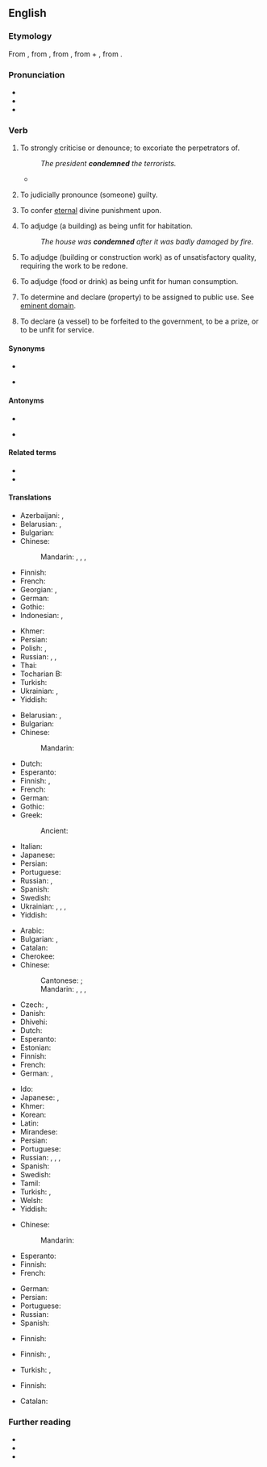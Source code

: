 ==English==

===Etymology===
From {{inh|en|enm|condempnen}}, from {{der|en|fro|condamner}}, from {{der|en|la|condemnāre||to sentence, condemn, blame}}, from {{m|la|com-}} + {{m|la|damnāre||to harm, condemn, damn}}, from {{m|la|damnum||damage, injury, loss}}.

===Pronunciation===
* {{IPA|en|/kənˈdɛm/}}
* {{audio|en|en-us-condemn.ogg|Audio (US)}}
* {{rhymes|en|ɛm}}

===Verb===
{{en-verb}}

# {{lb|en|transitive}} To strongly criticise or denounce; to excoriate the perpetrators of.
#: ''The president '''condemned''' the terrorists.''
#* {{quote-book|en|year=1722 |author= William Wollaston |page=81|title={{w|The Religion of Nature Delineated}}|url= https://books.google.co.nz/books?id=svJeAAAAcAAJ|chapter=Sect. V. Truths relating to the Deity. Of his exiſtence, perfection, providence, &c.|passage=Ignorant and ſuperſtitious wretches meaſure the actions of ''letterd'' and ''philoſophical'' men by the tattle of their nurſes or illiterate parents and companions, or by the faſhion of the country : and people of differing religions judge and '''condemn''' each other by their own tenents ; when ''both'' of them cannot be in the right, and it is well if ''either'' of them are.}}
# {{lb|en|transitive}} To judicially pronounce (someone) guilty.
# {{lb|en|transitive}} To confer [[eternal]] divine punishment upon.
# {{lb|en|transitive}} To adjudge (a building) as being unfit for habitation.
#: ''The house was '''condemned''' after it was badly damaged by fire.''
# {{lb|en|transitive}} To adjudge (building or construction work) as of unsatisfactory quality, requiring the work to be redone.
# {{lb|en|transitive}} To adjudge (food or drink) as being unfit for human consumption.
# {{lb|en|transitive}} To determine and declare (property) to be assigned to public use. See [[eminent domain]].
# {{lb|en|transitive|legal}} To declare (a vessel) to be forfeited to the government, to be a prize, or to be unfit for service.

====Synonyms====
* {{l|en|damn}}
* {{sense|to pronounce guilty}} {{l|en|convict}}

====Antonyms====
* {{l|en|save}}
* {{sense|to pronounce guilty}} {{l|en|acquit}}

====Related terms====
* {{l|en|condemnable}}
* {{l|en|condemnation}}

====Translations====
{{trans-top|to scold sharply}}
* Azerbaijani: {{t|az|qınamaq}}, {{t|az|pisləmək}}
* Belarusian: {{t|be|асуджа́ць|impf}}, {{t|be|асудзі́ць|pf}}
* Bulgarian: {{t+|bg|порицавам}}
* Chinese:
*: Mandarin: {{t+|cmn|譴責}}, {{t+|cmn|谴责|tr=qiǎnzé}}, {{t+|cmn|斥責}}, {{t+|cmn|斥责|tr=chìzé}}
* Finnish: {{t+|fi|tuomita}}
* French: {{t+|fr|condamner}}
* Georgian: {{t|ka|დაგმობა}}, {{t|ka|გმობს}}
* German: {{t+|de|verurteilen}}
* Gothic: {{t|got|𐌰𐍆𐌳𐍉𐌼𐌾𐌰𐌽}}
* Indonesian: {{t+|id|mengecam}}, {{t+|id|mengutuk}}
{{trans-mid}}
* Khmer: {{t|km|ថ្កោលទោស|tr=tkaol tooh|sc=Khmr}}
* Persian: {{t+|fa|محکوم کردن|tr=mahkum kardan}}
* Polish: {{t+|pl|potępiać|impf}}, {{t+|pl|potępić|pf}}
* Russian: {{t+|ru|осужда́ть|impf}}, {{t+|ru|осуди́ть|pf}}, {{t+|ru|порица́ть|impf}}
* Thai: {{t+|th|ประณาม}}
* Tocharian B: {{t|txb|nāk-}}
* Turkish: {{t+|tr|kınamak}}
* Ukrainian: {{t|uk|осу́джувати|impf}}, {{t|uk|осуди́ти|pf}}
* Yiddish: {{t|yi|פֿאַרדאַמען}}
{{trans-bottom}}

{{trans-top|to pronounce guilty}}
* Belarusian: {{t|be|асуджа́ць|impf}}, {{t|be|асудзі́ць|pf}}
* Bulgarian: {{t+|bg|осъжда́м|impf}}
* Chinese:
*: Mandarin: {{t+|cmn|判罪|tr=pànzuì}}
* Dutch: {{t+|nl|veroordelen}}
* Esperanto: {{t|eo|kondamni}}
* Finnish: {{t+|fi|tuomita}}, {{t|fi|[[tuomita]] [[syylliseksi]]}}
* French: {{t|fr|[[déclarer]] [[coupable]]}}
* German: {{t+|de|verurteilen}}
* Gothic: {{t|got|𐌲𐌰𐍅𐌰𐍂𐌲𐌾𐌰𐌽}}
* Greek:
*: Ancient: {{t|grc|κατακρίνω}}
{{trans-mid}}
* Italian: {{t+|it|condannare}}
* Japanese: {{t|ja|断罪|alt=断罪する|tr=だんざいする, danzai suru}}
* Persian: {{t+|fa|محکوم کردن|tr=mahkum kardan}}
* Portuguese: {{t+|pt|condenar}}
* Russian: {{t+|ru|осужда́ть|impf}}, {{t+|ru|осуди́ть|pf}}
* Spanish: {{t+|es|condenar}}
* Swedish: {{t+|sv|döma}}
* Ukrainian: {{t|uk|засу́джувати|impf}}, {{t|uk|засуди́ти|pf}}, {{t|uk|осу́джувати|impf}}, {{t|uk|осуди́ти|pf}}
* Yiddish: {{t|yi|פֿאַרמשפּטן}}
{{trans-bottom}}

{{trans-top|to confer eternal divine punishment upon}}
* Arabic: {{t-needed|ar}}
* Bulgarian: {{t+|bg|осъжда́м|impf}}, {{t+|bg|проклина́м|impf}}
* Catalan: {{t+|ca|condemnar}}
* Cherokee: {{t|chr|ᏗᎦᏘᎸᏍᏗ}}
* Chinese:
*: Cantonese: {{t|yue|譴責|tr=hin3 zaak6|sc=Hani}}; {{t|yue|聲討|tr=seng1 tou2|sc=Hani}}
*: Mandarin: {{t+|cmn|譴責|sc=Hani}}, {{t+|cmn|谴责|tr=qiǎnzé|sc=Hani}}, {{t+|cmn|聲討|sc=Hani}}, {{t+|cmn|声讨|tr=shēngtǎo|sc=Hani}}
* Czech: {{t+|cs|proklít|pf}}, {{t+|cs|proklínat|impf}}
* Danish: {{t|da|fordømme}}
* Dhivehi: {{t-needed|dv}}
* Dutch: {{t+|nl|veroordelen|n}}
* Esperanto: {{t-needed|eo}}
* Estonian: {{t-needed|et}}
* Finnish: {{t+|fi|tuomita}}
* French: {{t+|fr|condamner}}
* German: {{t+|de|verdammen}}, {{t+|de|verurteilen}}
{{trans-mid}}
* Ido: {{t+|io|kondamnar}}
* Japanese: {{t+|ja|責める|tr=せめる, semeru|sc=Jpan}}, {{t+|ja|非難|alt=非難する|tr=ひなんする, hinan suru|sc=Jpan}}
* Khmer: {{t|km|កាត់ទោស|tr=kat tooh|sc=Khmr}}
* Korean: {{t+|ko|비난하다}}
* Latin: {{t|la|addīcō}}
* Mirandese: {{t|mwl|cundanar}}
* Persian: {{t-needed|fa}}
* Portuguese: {{t+|pt|condenar}}
* Russian: {{t+|ru|проклина́ть|impf}}, {{t+|ru|прокля́сть|pf}}, {{t+|ru|осужда́ть|impf}}, {{t+|ru|осуди́ть|pf}}
* Spanish: {{t+|es|condenar}}
* Swedish: {{t+|sv|fördöma}}
* Tamil: {{t|ta|கண்டனம் தெரிவி}}
* Turkish: {{t+|tr|lanetlemek}}, {{t+|tr|kahretmek}}
* Welsh: {{t+|cy|condemnio}}
* Yiddish: {{t|yi|פֿאַרדאַמען}}
{{trans-bottom}}

{{trans-top|to adjudge as unfit for habitation}}
* Chinese:
*: Mandarin: {{t-needed|cmn}}
* Esperanto: {{t-needed|eo}}
* Finnish: {{t|fi|[[todeta]] [[asumiskelvottomaksi]]}}
* French: {{t+|fr|condamner}}
{{trans-mid}}
* German: {{t-needed|de}}
* Persian: {{t-needed|fa}}
* Portuguese: {{t+|pt|condenar}}
* Russian: {{t-needed|ru}}
* Spanish: {{t+|es|clausurar}}
{{trans-bottom}}

{{trans-top|to adjudge food or drink as unfit for human consumption}}
* Finnish: {{t|fi|[[todeta]] [[syömäkelvottomaksi]]}}
{{trans-mid}}
{{trans-bottom}}

{{trans-top|to declare property to be assigned to public use}}
* Finnish: {{t|fi|pakkolunastaa}}, {{t|fi|pakko-ottaa}}
{{trans-mid}}
* Turkish: {{t+|tr|istimlak etmek}}, {{t+|tr|kamulaştırmak}}
{{trans-bottom}}

{{trans-top|to declare a vessel forfeited or unfit for service}}
* Finnish: {{t|fi|[[todeta]] [[merikelvottomaksi]]}} {{qualifier|unfit for service}}
{{trans-mid}}
{{trans-bottom}}

{{checktrans-top}}
{{trans-mid}}
* Catalan: {{t+check|ca|condemnar}}
{{trans-bottom}}

===Further reading===
* {{R:Webster 1913}}
* {{R:Century 1911}}
* {{R:OneLook}}